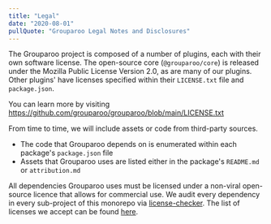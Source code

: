 ```yaml
---
title: "Legal"
date: "2020-08-01"
pullQuote: "Grouparoo Legal Notes and Disclosures"
---
```


The Grouparoo project is composed of a number of plugins, each with their own software license. The open-source core (`@grouparoo/core`) is released under the Mozilla Public License Version 2.0, as are many of our plugins. Other plugins' have licenses specified within their `LICENSE.txt` file and `package.json`.

You can learn more by visiting https://github.com/grouparoo/grouparoo/blob/main/LICENSE.txt

From time to time, we will include assets or code from third-party sources.

- The code that Grouparoo depends on is enumerated within each package's `package.json` file
- Assets that Grouparoo uses are listed either in the package's `README.md` or `attribution.md`

All dependencies Grouparoo uses must be licensed under a non-viral open-source licence that allows for commercial use. We audit every dependency in every sub-project of this monorepo via [license-checker](https://www.npmjs.com/package/license-checker). The list of licenses we accept can be found [here](https://github.com/grouparoo/grouparoo/blob/main/tools/license-checker/check).

